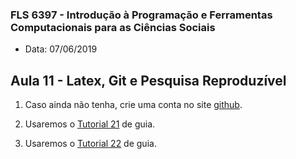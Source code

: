 ###  FLS 6397 - Introdução à Programação e Ferramentas Computacionais para as Ciências Sociais

- Data: 07/06/2019

## Aula 11 - Latex, Git e Pesquisa Reproduzível

1. Caso ainda não tenha, crie uma conta no site [github](https://github.com/).

2. Usaremos o [Tutorial 21](https://jonnyphillips.github.io/FLS6397_2019/tutorials/tutorial21.html) de guia.

2. Usaremos o [Tutorial 22](https://jonnyphillips.github.io/FLS6397_2019/tutorials/tutorial22.html) de guia.
